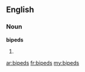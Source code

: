 ==English==

===Noun===
'''bipeds'''

# {{plural of|[[biped]]}}

[[ar:bipeds]]
[[fr:bipeds]]
[[my:bipeds]]